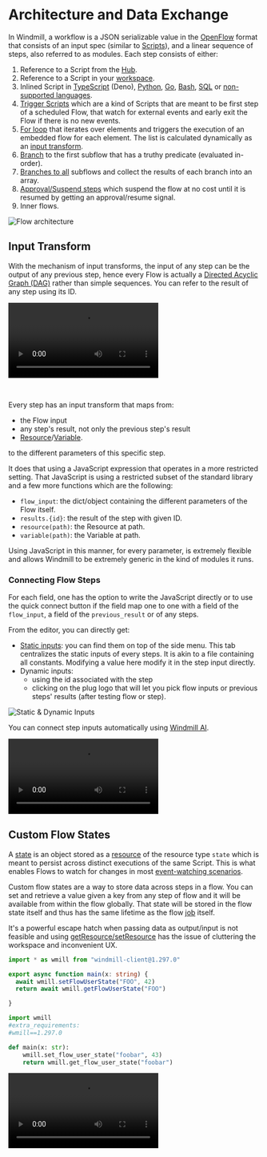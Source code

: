 
# Architecture and Data Exchange

In Windmill, a workflow is a JSON serializable value in the [OpenFlow](../openflow/index.mdx) format that consists of an input spec (similar to [Scripts](../getting_started/0_scripts_quickstart/index.mdx)), and a linear sequence of steps, also referred to as modules. Each step consists of either:

1. Reference to a Script from the [Hub](https://hub.windmill.dev/).
2. Reference to a Script in your [workspace](../core_concepts/16_roles_and_permissions/index.mdx#workspace).
3. Inlined Script in [TypeScript](../getting_started/0_scripts_quickstart/1_typescript_quickstart/index.mdx) (Deno), [Python](../getting_started/0_scripts_quickstart/2_python_quickstart/index.mdx), [Go](../getting_started/0_scripts_quickstart/3_go_quickstart/index.mdx), [Bash](../getting_started/0_scripts_quickstart/3_go_quickstart/index.mdx), [SQL](../getting_started/0_scripts_quickstart/5_sql_quickstart/index.mdx) or [non-supported languages](../advanced/7_docker/index.mdx).
4. [Trigger Scripts](./10_flow_trigger.mdx) which are a kind of Scripts that are meant to be first step of a scheduled Flow, that watch for external events and early exit the Flow if there is no new events.
5. [For loop](./12_flow_loops.md) that iterates over elements and triggers the execution of an embedded flow for each element. The list is calculated dynamically as an [input transform](#input-transform).
6. [Branch](./13_flow_branches.md#branch-one) to the first subflow that has a truthy predicate (evaluated in-order).
7. [Branches to all](./13_flow_branches.md#branch-all) subflows and collect the results of each branch into an array.
8. [Approval/Suspend steps](./11_flow_approval.mdx) which suspend the flow at no cost until it is resumed by getting an approval/resume signal.
9. Inner flows.

![Flow architecture](../assets/flows/flow_architecture.png.webp 'Flow architecture')

## Input Transform

With the mechanism of input transforms, the input of any step can be the output of any previous step, hence every Flow is actually a [Directed Acyclic Graph (DAG)](https://en.wikipedia.org/wiki/Directed_acyclic_graph) rather than simple sequences. You can refer to the result of any step using its ID.

<video
	className="border-2 rounded-xl object-cover w-full h-full dark:border-gray-800"
	controls
	id="main-video"
	src="/videos/flow-sequence.mp4"
/>

<br />

Every step has an input transform that maps from:

- the Flow input
- any step's result, not only the previous step's result
- [Resource](../core_concepts/3_resources_and_types/index.mdx)/[Variable](../core_concepts/2_variables_and_secrets/index.mdx).

to the different parameters of this specific step.

It does that using a JavaScript expression that operates in a more restricted
setting. That JavaScript is using a restricted subset of the standard library
and a few more functions which are the following:

- `flow_input`: the dict/object containing the different parameters of the Flow
  itself.
- `results.{id}`: the result of the step with given ID.
- `resource(path)`: the Resource at path.
- `variable(path)`: the Variable at path.

Using JavaScript in this manner, for every parameter, is extremely flexible and
allows Windmill to be extremely generic in the kind of modules it runs.

### Connecting Flow Steps

For each field, one has the option to write the JavaScript directly or to use
the quick connect button if the field map one to one with a field of the
`flow_input`, a field of the `previous_result` or of any steps.

From the editor, you can directly get:

- [Static inputs](./3_editor_components.mdx#static-inputs): you can find them on top of the side menu. This tab centralizes the static inputs of every steps. It is akin to a file containing all constants. Modifying a value here modify it in the step input directly.
- Dynamic inputs:
  - using the id associated with the step
  - clicking on the plug logo that will let you pick flow inputs or previous steps' results (after testing flow or step).

![Static & Dynamic Inputs](../getting_started/6_flows_quickstart/static_and_dynamic_inputs.png.webp)

You can connect step inputs automatically using [Windmill AI](../core_concepts/22_ai_generation/index.mdx).

<video
	className="border-2 rounded-xl object-cover w-full h-full dark:border-gray-800"
	controls
	src="/videos/step_input_copilot.mp4"
/>

## Custom Flow States

A [state](../core_concepts/3_resources_and_types/index.mdx#states) is an object stored as a [resource](../core_concepts/3_resources_and_types/index.mdx) of the resource type `state` which is meant to persist across distinct
executions of the same Script. This is what enables Flows to watch for changes in most [event-watching scenarios](./10_flow_trigger.mdx).

Custom flow states are a way to store data across steps in a flow. You can set and retrieve a value given a key from any step of flow and it will be available from within the flow globally. That state will be stored in the flow state itself and thus has the same lifetime as the flow [job](../core_concepts/20_jobs/index.mdx) itself.

It's a powerful escape hatch when passing data as output/input is not feasible and using [getResource/setResource](../core_concepts/3_resources_and_types/index.mdx#fetching-them-from-within-a-script-by-using-the-wmill-client-in-the-respective-language) has the issue of cluttering the workspace and inconvenient UX.

<Tabs className="unique-tabs">
<TabItem value="TypeScript" label="TypeScript" attributes={{className: "text-xs p-4 !mt-0 !ml-0"}}>

```typescript
import * as wmill from "windmill-client@1.297.0"

export async function main(x: string) {
  await wmill.setFlowUserState("FOO", 42)
  return await wmill.getFlowUserState("FOO")

}
```

</TabItem>
<TabItem value="Python" label="Python" attributes={{className: "text-xs p-4 !mt-0 !ml-0"}}>

```python
import wmill
#extra_requirements:
#wmill==1.297.0

def main(x: str):
    wmill.set_flow_user_state("foobar", 43)
    return wmill.get_flow_user_state("foobar")
```

</TabItem>
</Tabs>

<video
	className="border-2 rounded-xl object-cover w-full h-full dark:border-gray-800"
	controls
	src="/videos/flow_state.mp4"
/>

<br/>

<div className="grid grid-cols-2 gap-6 mb-4">
	<DocCard
		title="Custom Flow States"
		description="You can set and retrieve a value given a key from any step of flow and it will be available from within the flow globally."
		href="/docs/core_concepts/resources_and_types#custom-flow-states"
		color="teal"
	/>
</div>
